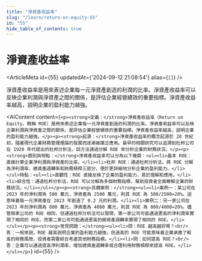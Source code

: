 ```yaml
---
title: "淨資產收益率"
slug: "/learn/return-on-equity-55"
id: "55"
hide_table_of_contents: true
---
```



# 淨資產收益率

<ArticleMeta id={55} updatedAt={'2024-09-12 21:08:54'} alias={`[]`} />
<div className='border-solid border-b border-t-0 my-4 border-[var(--ifm-color-gray-300)]' />

淨資產收益率是用來表述企業每一元淨資產創造的利潤的比率。淨資產收益率可以反映企業利潤與淨資產之間的關係，是評估企業經營績效的重要指標。淨資產收益率越高，説明企業的盈利能力越強。

<AIContent content={`<p><strong>定義：</strong>淨資產收益率（Return on Equity，簡稱 ROE）是用來表述企業每一元淨資產創造的利潤的比率。淨資產收益率可以反映企業利潤與淨資產之間的關係，是評估企業經營績效的重要指標。淨資產收益率越高，説明企業的盈利能力越強。</p><p><strong>起源：</strong>淨資產收益率的概念起源於 20 世紀初，隨着現代企業財務管理理論的發展而逐漸被廣泛應用。最早的相關研究可以追溯到杜邦公司在 1920 年代提出的杜邦分析法，該方法通過分解 ROE 來分析企業的財務狀況。</p><p><strong>類別與特點：</strong>淨資產收益率可以分為以下幾類：<ul><li>基本 ROE：直接計算企業淨利潤與淨資產的比率。</li><li>杜邦 ROE：通過杜邦分析法，將 ROE 分解為淨利潤率、總資產週轉率和財務槓桿三部分，便於更詳細地分析企業的盈利能力。</li></ul>特點：<ul><li>直觀性：ROE 直接反映了企業的盈利能力，易於理解和應用。</li><li>綜合性：通過杜邦分析法，ROE 可以分解為多個財務指標，幫助投資者全面瞭解企業的財務狀況。</li></ul></p><p><strong>具體案例：</strong><ul><li>案例一：某公司在 2023 年的淨利潤為 500 萬元，淨資產為 2500 萬元，則其 ROE 為 500/2500=20%。這意味着每一元淨資產在 2023 年創造了 0.2 元的利潤。</li><li>案例二：另一家公司在 2023 年的淨利潤為 800 萬元，淨資產為 4000 萬元，則其 ROE 為 800/4000=20%。儘管兩家公司的 ROE 相同，但通過杜邦分析法可以發現，第一家公司可能通過更高的淨利潤率實現了相同的 ROE，而第二家公司可能通過更高的總資產週轉率實現了相同的 ROE。</li></ul></p><p><strong>常見問題：</strong><ul><li>問：ROE 越高越好嗎？<br/>答：一般來説，ROE 越高説明企業的盈利能力越強，但過高的 ROE 可能意味着企業承擔了較高的財務風險，投資者需要綜合考慮其他財務指標。</li><li>問：如何提高 ROE？<br/>答：企業可以通過提高淨利潤率、增加總資產週轉率或合理利用財務槓桿來提高 ROE。</li></ul></p>`} id={55} />
